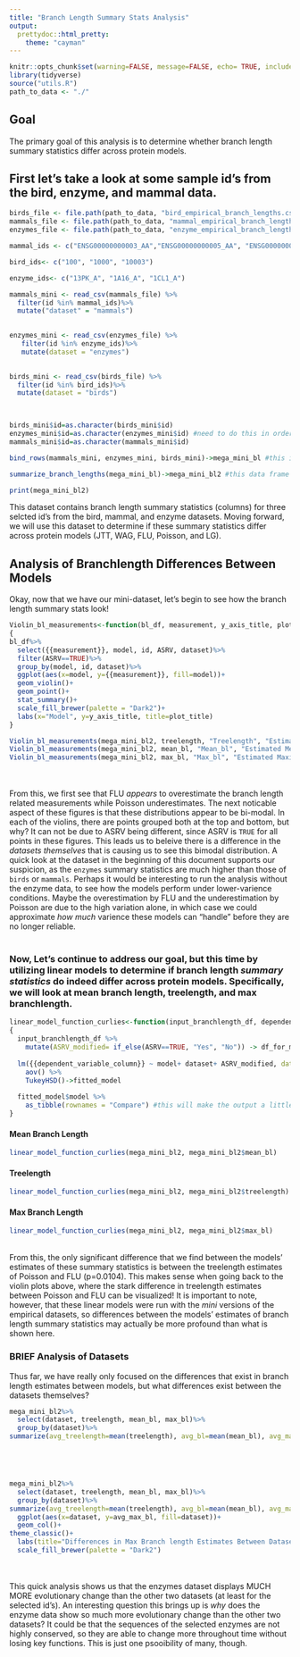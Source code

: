 ```yaml
---
title: "Branch Length Summary Stats Analysis"
output: 
  prettydoc::html_pretty:
    theme: "cayman"
---
```


```r
knitr::opts_chunk$set(warning=FALSE, message=FALSE, echo= TRUE, include = TRUE)
library(tidyverse)
source("utils.R")
path_to_data <- "./"
```

## Goal
The primary goal of this analysis is to determine whether branch length summary statistics differ across protein models.

## First let's take a look at some sample id's from the bird, enzyme, and mammal data.

```r


birds_file <- file.path(path_to_data, "bird_empirical_branch_lengths.csv")
mammals_file <- file.path(path_to_data, "mammal_empirical_branch_lengths.csv")
enzymes_file <- file.path(path_to_data, "enzyme_empirical_branch_lengths.csv")

mammal_ids <- c("ENSG00000000003_AA","ENSG00000000005_AA", "ENSG00000000457_AA")

bird_ids<- c("100", "1000", "10003")

enzyme_ids<- c("13PK_A", "1A16_A", "1CL1_A")

mammals_mini <- read_csv(mammals_file) %>% 
  filter(id %in% mammal_ids)%>%
  mutate("dataset" = "mammals")
 

enzymes_mini <- read_csv(enzymes_file) %>% 
   filter(id %in% enzyme_ids)%>%
   mutate(dataset = "enzymes")
  

birds_mini <- read_csv(birds_file) %>% 
  filter(id %in% bird_ids)%>%
  mutate(dataset = "birds")
 


birds_mini$id=as.character(birds_mini$id)
enzymes_mini$id=as.character(enzymes_mini$id) #need to do this in order to bind the rows
mammals_mini$id=as.character(mammals_mini$id)

bind_rows(mammals_mini, enzymes_mini, birds_mini)->mega_mini_bl #this is just one big data frame consisting of the three id's

summarize_branch_lengths(mega_mini_bl)->mega_mini_bl2 #this data frame will have branch length summary statistics

print(mega_mini_bl2)

```
This dataset contains branch length summary statistics (columns) for three selcted id's from the bird, mammal, and enzyme datasets. Moving forward, we will use this dataset to determine if these summary statistics differ across protein models (JTT, WAG, FLU, Poisson, and LG). 

## Analysis of Branchlength Differences Between Models 
Okay, now that we have our mini-dataset, let's begin to see how the branch length summary stats look!

```r

Violin_bl_measurements<-function(bl_df, measurement, y_axis_title, plot_title)
{
bl_df%>%
  select({{measurement}}, model, id, ASRV, dataset)%>%
  filter(ASRV==TRUE)%>%
  group_by(model, id, dataset)%>%
  ggplot(aes(x=model, y={{measurement}}, fill=model))+
  geom_violin()+
  geom_point()+
  stat_summary()+
  scale_fill_brewer(palette = "Dark2")+
  labs(x="Model", y=y_axis_title, title=plot_title)
}

```

```r
Violin_bl_measurements(mega_mini_bl2, treelength, "Treelength", "Estimated Treelengths for Selected Id's")
Violin_bl_measurements(mega_mini_bl2, mean_bl, "Mean_bl", "Estimated Mean Branchlengths for Selected Id's")
Violin_bl_measurements(mega_mini_bl2, max_bl, "Max_bl", "Estimated Maximum Branchlengths for Selected Id's")
```
<br><br>
From this, we first see that FLU *appears* to overestimate the branch length related measurements while Poisson underestimates. The next noticable aspect of these figures is that these distributions appear to be bi-modal. In each of the violins, there are points grouped both at the top and bottom, but why? It can not be due to ASRV being different, since ASRV is `TRUE` for all points in these figures. This leads us to beleive there is a difference in the *datasets themselves* that is causing us to see this bimodal distribution. A quick look at the dataset in the beginning of this document supports our suspicion, as the `enzymes` summary statistics are much higher than those of `birds` or `mammals`. Perhaps it would be interesting to run the analysis without the enzyme data, to see how the models perform under lower-varience conditions. Maybe the overestimation by FLU and the underestimation by Poisson are due to the high variation alone, in which case we could approximate *how much* varience these models can "handle" before they are no longer reliable. 
<br><br>

### Now, Let's continue to address our goal, but this time by utilizing linear models to determine if branch length *summary statistics* do indeed differ across protein models. Specifically, we will look at mean branch length, treelength, and max branchlength.

```r
linear_model_function_curlies<-function(input_branchlength_df, dependent_variable_column)
{
  input_branchlength_df %>%
    mutate(ASRV_modified= if_else(ASRV==TRUE, "Yes", "No")) -> df_for_modeling #need to make ASRV non-boolean
  
  lm({{dependent_variable_column}} ~ model+ dataset+ ASRV_modified, data= df_for_modeling) %>% #since we are referring to a column,we need to use curlies
    aov() %>%
    TukeyHSD()->fitted_model
  
  fitted_model$model %>% 
    as_tibble(rownames = "Compare") #this will make the output a little nicer
}

```
#### Mean Branch Length
``` r
linear_model_function_curlies(mega_mini_bl2, mega_mini_bl2$mean_bl)
```

#### Treelength
```r
linear_model_function_curlies(mega_mini_bl2, mega_mini_bl2$treelength)
```

#### Max Branch Length
```r
linear_model_function_curlies(mega_mini_bl2, mega_mini_bl2$max_bl)
```

<br>
From this, the only significant difference that we find between the models' estimates of these summary statistics is between the treelength estimates of Poisson and FLU (p=0.0104). This makes sense when going back to the violin plots above, where the stark difference in treelength estimates between Poisson and FLU can be visualized! It is important to note, however, that these linear models were run with the *mini* versions of the empirical datasets, so differences between the models' estimates of branch length summary statistics may actually be more profound than what is shown here. 

### BRIEF Analysis of Datasets
Thus far, we have really only focused on the differences that exist in branch length estimates between models, but what differences exist between the datasets themselves?

```r

mega_mini_bl2%>%
  select(dataset, treelength, mean_bl, max_bl)%>%
  group_by(dataset)%>%
summarize(avg_treelength=mean(treelength), avg_bl=mean(mean_bl), avg_max_bl=mean(max_bl))





mega_mini_bl2%>%
  select(dataset, treelength, mean_bl, max_bl)%>%
  group_by(dataset)%>%
summarize(avg_treelength=mean(treelength), avg_bl=mean(mean_bl), avg_max_bl=mean(max_bl))%>%
  ggplot(aes(x=dataset, y=avg_max_bl, fill=dataset))+
  geom_col()+
theme_classic()+
  labs(title="Differences in Max Branch length Estimates Between Datasets", x="Dataset", y="Average Max Branchlength")+
  scale_fill_brewer(palette = "Dark2")

```
<br><br>
This quick analysis shows us that the enzymes dataset displays MUCH MORE evolutionary change than the other two datasets (at least for the selected id's). An interesting question this brings up is *why* does the enzyme data show so much more evolutionary change than the other two datasets? It could be that the sequences of the selected enzymes are not highly conserved, so they are able to change more throughout time without losing key functions. This is just one psooibility of many, though. 

